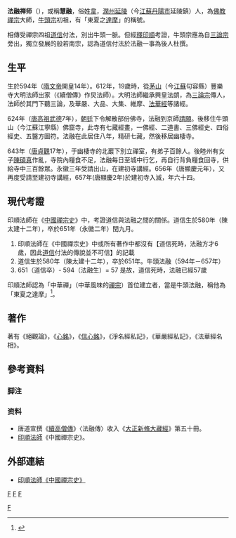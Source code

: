 {{Infobox Buddhist
| name = 牛頭法融
| image =Pháp Dung.jpg
| imagesize =
| caption = 
| birth_date = 594年
| birth_place = [[潤州|潤州]][[延陵縣_(西晉)|延陵]]（今[[江蘇|江蘇]][[鎮江市|鎮江]][[丹陽市|丹陽市]]延陵鎮）
| death_date = 657年
| death_place =
| residence =
| prizes =
| citizenship =
| nationality = 
| known_for = [[牛頭宗|牛頭宗]]初組
| school = [[禪宗|禪宗]]
| callsign  = 
| title = 牛頭法融禪師
| deity =
| education = 
| work_institution = 
| advisor =[[道信|道信]] 
| students =
| publication = 
| publication_translate = 
| incarnation_from =
| reincarnation_to = 
| successor =
| footnotes =
}}
{{中國禪宗}}
{{佛教}}

'''法融禅师'''（{{bd|594年||657年|}}），或稱'''慧融'''，俗姓[[韋|韋]]，[[潤州|潤州]][[延陵縣_(西晉)|延陵]]（今[[江蘇|江蘇]][[丹陽市|丹陽市]]延陵鎮）人，為[[佛教|佛教]][[禪宗|禪宗]]大師，[[牛頭宗|牛頭宗]]初祖，有「東夏之[[達摩|達摩]]」的稱號。

相傳受禪宗四祖[[道信|道信]]付法，別出牛頭一脈。但經[[釋印順|釋印順]]考證，牛頭宗應為自[[三論宗|三論宗]]旁出，獨立發展的般若南宗，認為道信付法於法融一事為後人杜撰。

==生平==
生於594年（[[隋文帝|隋文帝]]開皇14年）。612年，19歲時，從[[茅山|茅山]]（今[[江蘇|江蘇]]句容縣）豐樂寺大明法師出家（《續僧傳》作炅法師）。大明法師繼承興皇法朗，為[[三論宗|三論宗]]傳人，法師於其門下聽三論，及華嚴、大品、大集、維摩、[[法華經|法華經]]等諸經。

624年（[[唐高祖|唐高祖]][[武德|武德]]7年），[[朝廷|朝廷]]下令解散部份佛寺，法融到京師[[請願|請願]]。後移住牛頭山（今江蘇江寧縣）佛窟寺，此寺有七藏經畫，一佛經、二道書、三佛經史、四俗經史、五醫方圖符。法融在此居住八年，精研七藏，然後移居幽棲寺。

643年（[[唐|唐]][[貞觀_(唐朝)|貞觀]]17年），于幽棲寺的北巖下別立禪室，有弟子百餘人。後睦州有女子[[陳碩真|陳碩真]]作亂，寺院內糧食不足，法融每日至城中行乞，再自行背負糧食回寺，供給寺中三百餘眾。永徽三年受請出山，在建初寺講經。656年（唐顯慶元年），又再度受請至建初寺講經，657年(唐顯慶2年)於建初寺入滅，年六十四。

==現代考證==
印順法師在《[[中國禪宗史|中國禪宗史]]》中，考證道信與法融之間的關係。道信生於580年（陳太建十二年），卒於651年（永徽二年）閏九月。

#印順法師在《中國禪宗史》中或所有著作中都沒有【道信死時，法融方才6歲，因此[[道信|道信]]付法的傳說並不可信】的記載
#道信生於580年（陳太建十二年），卒於651年。牛頭法融（594年－657年）
#651（道信卒）- 594（法融生）= 57  是故，道信死時，法融已經57歲

印順法師認為「中華禪」（中華風味的[[禪宗|禪宗]]）首位建立者，當是牛頭法融，稱他為「東夏之達摩」<ref>{{cite journal|author1=孫金波|title=牛頭禪與般若空觀的關涉|journal=普門學報|date=2002|url=http://enlight.lib.ntu.edu.tw/FULLTEXT/JR-MAG/mag202737.pdf|access-date=2018-05-29|archive-date=2018-05-30|archive-url=https://web.archive.org/web/20180530034833/http://enlight.lib.ntu.edu.tw/FULLTEXT/JR-MAG/mag202737.pdf|dead-url=no}}</ref>。

==著作==
著有《絕觀論》，《[[心銘|心銘]]》，《[[信心銘|信心銘]]》，《淨名經私記》，《華嚴經私記》，《法華經名相》。

==參考資料==
{{wikisource|佛學大辭典/法融}}

=== 脚注 ===
<references />

=== 资料 ===
*唐道宣撰《[[續高僧傳|續高僧傳]]》〈法融傳〉收入《[[大正新脩大藏經|大正新脩大藏經]]》第五十冊。
*[[印順法師|印順法師]]《中國禪宗史》。

==外部連結==
*[http://www.mahabodhi.org/files/yinshun/32/yinshun32-05.html 印順法師《中國禪宗史》] {{Wayback|url=http://www.mahabodhi.org/files/yinshun/32/yinshun32-05.html |date=20170609060430 }}
{{start box}}
{{succession box|無|[[智巖|智巖]]|[[漢傳佛教|漢傳佛教]][[牛頭宗|牛頭宗]]|初祖}}
{{end box}}
[[category:韋姓|F]]
[[category:唐朝人|F]]
[[category:禅僧|F]]
[[Category:唐朝僧人|F]]